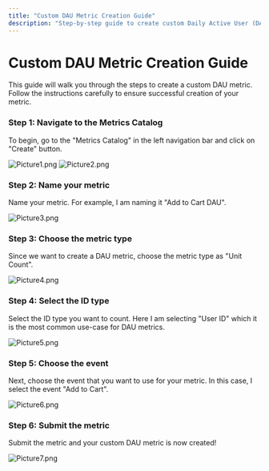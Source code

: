 ```yaml
---
title: "Custom DAU Metric Creation Guide"
description: "Step-by-step guide to create custom Daily Active User (DAU) metrics tailored to your specific business needs."
---
```


# Custom DAU Metric Creation Guide

This guide will walk you through the steps to create a custom DAU metric. Follow
the instructions carefully to ensure successful creation of your metric.

### **Step 1: Navigate to the Metrics Catalog**

To begin, go to the "Metrics Catalog" in the left navigation bar and click on
"Create" button.

<Frame>
  <img src="/img/custom-metrics/Picture1.png" alt="Picture1.png" />
</Frame>

<Frame>
  <img src="/img/custom-metrics/Picture2.png" alt="Picture2.png" />
</Frame>

### **Step 2: Name your metric**

Name your metric. For example, I am naming it "Add to Cart DAU".

<Frame>
  <img src="/img/custom-metrics/Picture3.png" alt="Picture3.png" />
</Frame>

### **Step 3: Choose the metric type**

Since we want to create a DAU metric, choose the metric type as "Unit Count".

<Frame>
  <img src="/img/custom-metrics/Picture4.png" alt="Picture4.png" />
</Frame>

### **Step 4: Select the ID type**

Select the ID type you want to count. Here I am selecting "User ID" which it is the most common use-case for DAU metrics.

<Frame>
  <img src="/img/custom-metrics/Picture5.png" alt="Picture5.png" />
</Frame>

### **Step 5: Choose the event**

Next, choose the event that you want to use for your metric. In this case, I select the event "Add to Cart".

<Frame>
  <img src="/img/custom-metrics/Picture6.png" alt="Picture6.png" />
</Frame>

### **Step 6: Submit the metric**

Submit the metric and your custom DAU metric is now created!

<Frame>
  <img src="/img/custom-metrics/Picture7.png" alt="Picture7.png" />
</Frame>